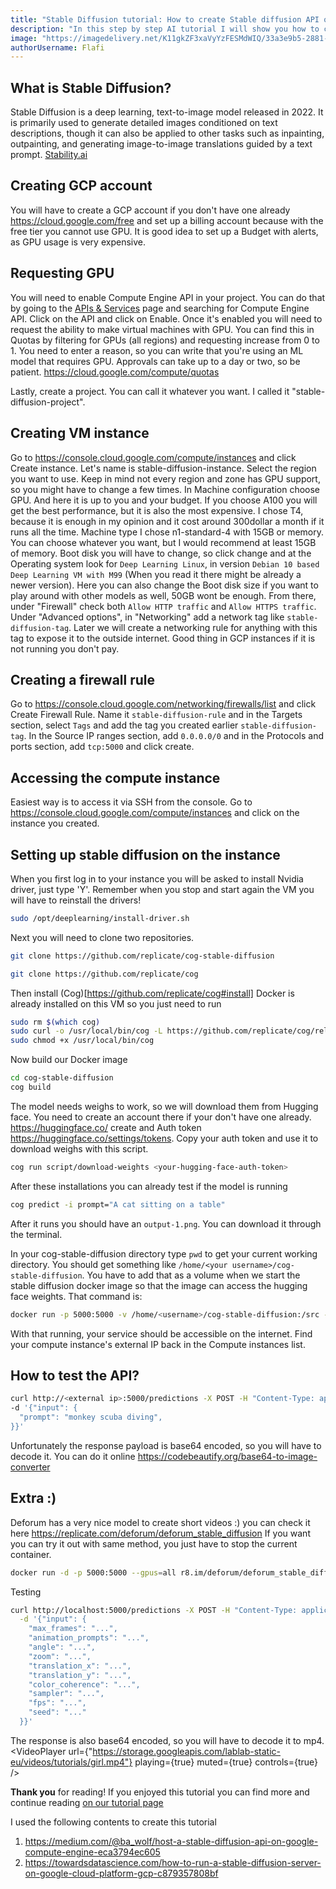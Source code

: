 ```yaml
---
title: "Stable Diffusion tutorial: How to create Stable diffusion API on a GCP VM instance"
description: "In this step by step AI tutorial I will show you how to create a stable diffusion API on a GCP VM instance in few minutes"
image: "https://imagedelivery.net/K11gkZF3xaVyYzFESMdWIQ/33a3e9b5-2881-4721-de40-9e5471bbbf00/full"
authorUsername: Flafi
---
```


## What is Stable Diffusion?

Stable Diffusion is a deep learning, text-to-image model released in 2022.
It is primarily used to generate detailed images conditioned on text descriptions,
though it can also be applied to other tasks such as inpainting, outpainting, and generating
image-to-image translations guided by a text prompt. [Stability.ai](https://stability.ai/)


## Creating GCP account

You will have to create a GCP account if you don't have one already https://cloud.google.com/free and 
set up a billing account because with the free tier you cannot use GPU. It is good idea to set up a Budget with alerts, as GPU usage
is very expensive.

## Requesting GPU

You will need to enable Compute Engine API in your project. You can do that by going to the [APIs & Services](https://console.cloud.google.com/apis/library) page and searching for Compute Engine API. Click on the API and click on Enable.
Once it's enabled you will need to request the ability to make virtual machines with GPU. You can find this in Quotas by filtering for GPUs (all regions) and requesting increase from 0 to 1. You need to enter a reason, so you can write that you're using an ML model that requires GPU. Approvals can take up to a day or two, so be patient. https://cloud.google.com/compute/quotas

Lastly, create a project. You can call it whatever you want. I called it "stable-diffusion-project".

## Creating VM instance

Go to https://console.cloud.google.com/compute/instances and click Create instance. Let's name is stable-diffusion-instance.
Select the region you want to use. Keep in mind not every region and zone has GPU support, so you might have to change a few times.
In Machine configuration choose GPU. And here it is up to you and your budget. If you choose A100 you will get the best performance,
but it is also the most expensive. I chose T4, because it is enough in my opinion and it cost around 300dollar a month if it runs all the time.
Machine type I chose n1-standard-4 with 15GB or memory. You can choose whatever you want, but I would recommend at least 15GB of memory.
Boot disk you will have to change, so click change and at the Operating system look for `Deep Learning Linux`, in version `Debian 10 based Deep Learning VM with M99` (When you read it there might be already a newer version).
Here you can also change the Boot disk size if you want to play around with other models as well, 50GB wont be enough.
From there, under "Firewall" check both `Allow HTTP traffic` and `Allow HTTPS traffic`.
Under "Advanced options", in "Networking" add a network tag like `stable-diffusion-tag`.
Later we will create a networking rule for anything with this tag to expose it to the outside internet.
Good thing in GCP instances if it is not running you don't pay.

## Creating a firewall rule

Go to https://console.cloud.google.com/networking/firewalls/list and click Create Firewall Rule.
Name it `stable-diffusion-rule` and in the Targets section, select `Tags` and add the tag you created earlier `stable-diffusion-tag`.
In the Source IP ranges section, add `0.0.0.0/0` and in the Protocols and ports section, add `tcp:5000` and click create.


## Accessing the compute instance

Easiest way is to access it via SSH from the console. Go to https://console.cloud.google.com/compute/instances and click on the instance you created.

## Setting up stable diffusion on the instance

When you first log in to your instance you will be asked to install Nvidia driver, just type 'Y'.
Remember when you stop and start again the VM you will have to reinstall the drivers!
```bash
sudo /opt/deeplearning/install-driver.sh
```
Next you will need to clone two repositories.
```bash
git clone https://github.com/replicate/cog-stable-diffusion
```
```bash
git clone https://github.com/replicate/cog
```

Then install (Cog)[https://github.com/replicate/cog#install] Docker is already installed on this VM so you just need to run
```bash
sudo rm $(which cog)
sudo curl -o /usr/local/bin/cog -L https://github.com/replicate/cog/releases/latest/download/cog_`uname -s`_`uname -m`
sudo chmod +x /usr/local/bin/cog
```

Now build our Docker image
```bash
cd cog-stable-diffusion
cog build
```

The model needs weighs to work, so we will download them from Hugging face. You need to create an account there if your don't have one already.
https://huggingface.co/ create and Auth token https://huggingface.co/settings/tokens.  Copy your auth token and use it to download weighs with this script.
```bash
cog run script/download-weights <your-hugging-face-auth-token>
```

After these installations you can already test if the model is running
```bash
cog predict -i prompt="A cat sitting on a table"
```

After it runs you should have an `output-1.png`. You can download it through the terminal.

In your cog-stable-diffusion directory type `pwd` to get your current working directory.
You should get something like `/home/<your username>/cog-stable-diffusion`.
You have to add that as a volume when we start the stable diffusion docker image so that the image can access the hugging face weights.
That command is:
```bash
docker run -p 5000:5000 -v /home/<username>/cog-stable-diffusion:/src --gpus=all cog-cog-stable-diffusion
```

With that running, your service should be accessible on the internet.
Find your compute instance's external IP back in the Compute instances list.


## How to test the API?
```bash
curl http://<external ip>:5000/predictions -X POST -H "Content-Type: application/json" \
-d '{"input": {
  "prompt": "monkey scuba diving",
}}'
```

Unfortunately the response payload is base64 encoded, so you will have to decode it.
You can do it online https://codebeautify.org/base64-to-image-converter

## Extra :)
Deforum has a very nice model to create short videos :) you can check it here https://replicate.com/deforum/deforum_stable_diffusion
If you want you can try it out with same method, you just have to stop the current container.
```bash
docker run -d -p 5000:5000 --gpus=all r8.im/deforum/deforum_stable_diffusion@sha256:e22e77495f2fb83c34d5fae2ad8ab63c0a87b6b573b6208e1535b23b89ea66d6
```
Testing
```bash
curl http://localhost:5000/predictions -X POST -H "Content-Type: application/json" \
  -d '{"input": {
    "max_frames": "...",
    "animation_prompts": "...",
    "angle": "...",
    "zoom": "...",
    "translation_x": "...",
    "translation_y": "...",
    "color_coherence": "...",
    "sampler": "...",
    "fps": "...",
    "seed": "..."
  }}'
  ```
  The response is also base64 encoded, so you will have to decode it to mp4.
<VideoPlayer
url={"https://storage.googleapis.com/lablab-static-eu/videos/tutorials/girl.mp4"}
playing={true}
muted={true}
controls={true}
/>


**Thank you** for reading! If you enjoyed this tutorial you can find more and continue reading 
[on our tutorial page](https://lablab.ai/t/)

I used the following contents to create this tutorial 
1. https://medium.com/@ba_wolf/host-a-stable-diffusion-api-on-google-compute-engine-eca3794ec605
2. https://towardsdatascience.com/how-to-run-a-stable-diffusion-server-on-google-cloud-platform-gcp-c879357808bf
